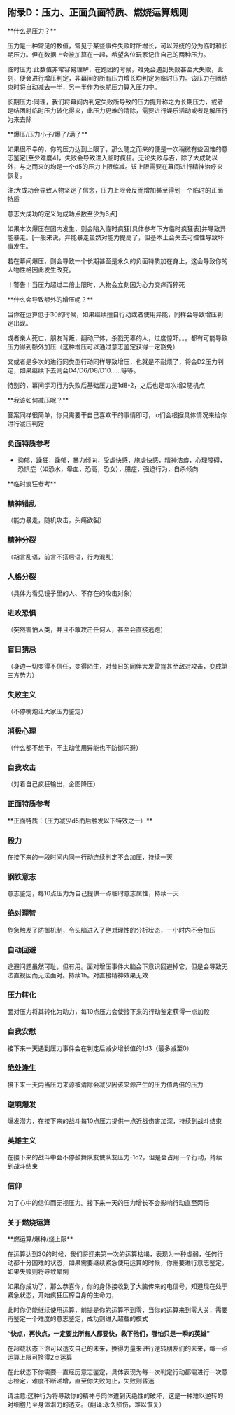 
## 附录D：压力、正面负面特质、燃烧运算规则

<Callout type="info">
**什么是压力？**
</Callout> 

压力是一种常见的数值，常见于某些事件失败时所增长，可以笼统的分为临时和长期压力。但在数据上会被加算在一起，希望各位玩家记住自己的两种压力。

临时压力:此数值非常容易理解，在跑团的时候，难免会遇到失败甚至大失败，此刻，便会进行增压判定，非幕间的所有压力增长均判定为临时压力。该压力在团结束时将自动减去一半，另一半作为长期压力算入压力中。

长期压力:同理，我们将幕间内判定失败所导致的压力提升称之为长期压力，或者是结团时临时压力转化得来，此压力更难的清除，需要进行娱乐活动或者是解压行为来去除

<Callout type="info">
**爆压/压力小子/爆了/满了**
</Callout> 

如果很不幸的，你的压力达到上限了，那么随之而来的便是一次稍微有些困难的意志鉴定[至少难度4]，失败会导致进入临时疯狂。无论失败与否，除了大成功以外，与之而来的均是一个d5的压力上限缩减。该上限需要在幕间进行精神治疗来恢复。

注:大成功会导致人物坚定了信念，压力上限会反而增加甚至得到一个临时的正面特质

意志大成功的定义为成功点数至少为6点]

如果本次爆压在团内发生，则会陷入临时疯狂[具体参考下方临时疯狂表]并导致异能暴走。[一般来说，异能暴走虽然对能力提高了，但基本上会失去可控性导致坏事发生。

若在幕间爆压，则会导致一个长期甚至是永久的负面特质加在身上，这会导致你的人物性格因此发生改变。

！警告！当压力超过二倍上限时，人物会立刻因为心力交瘁而猝死

<Callout type="info">
**什么会导致额外的增压呢？**
</Callout> 

当你在运算低于30的时候，如果继续擅自行动或者使用异能，同样会导致增压判定出现。

或者亲人死亡，朋友背叛，翻动尸体，杀戮无辜的人，过度惊吓。。。都有可能导致压力得到额外加压（这种增压可以通过意志鉴定获得一定豁免）

又或者是多次的进行同类型行动同样导致增压，也就是不耐烦了，将会D2压力判定，如果继续下去则会D4/D6/D8/D10......等等。

特别的，幕间学习行为失败后基础压力是1d8-2，之后也是每次增2随机点

<Callout type="info">
**我该如何减压呢？**
</Callout> 

答案同样很简单，你只需要干自己喜欢干的事情即可，io们会根据具体情况来给你进行减压判定

### 负面特质参考

- 抑郁，躁狂，躁郁，暴力倾向，受虐快感，施虐快感，精神洁癖，心理障碍，恐惧症（如恐水，晕血，恐高，恐女），臆症，强迫行为，自杀倾向

<Callout type="info">
**临时疯狂参考**
</Callout> 

<Steps> 

### 精神错乱
  
（能力暴走，随机攻击，头痛欲裂）

### 精神分裂
  
（胡言乱语，前言不搭后语，行为混乱）

### 人格分裂
  
（具体为看见镜子里的人、不存在的攻击对象）

### 进攻恐惧
  
（突然害怕人类，并且不敢攻击任何人，甚至会直接逃跑）

### 盲目猜忌
  
（身边一切变得不信任，变得陌生，对昔日的同伴大发雷霆甚至敌对攻击，变成第三方势力）

### 失败主义
  
（不停嘴炮让大家压力鉴定）

### 消极心理
  
（什么都不想干，不主动使用异能也不防御闪避）

### 自我攻击
  
（对着自己疯狂输出，企图降压）

</Steps> 

### 正面特质参考

<Callout type="info">
**正面特质：（压力减少d5而后触发以下特效之一）**
</Callout> 

<Steps> 

### 毅力
  
在接下来的一段时间内同一行动连续判定不会加压，持续一天
  
### 钢铁意志
  
意志鉴定，每10点压力为自己提供一点临时意志属性，持续一天

### 绝对理智
危急触发了防御机制，令头脑进入了绝对理性的分析状态，一小时内不会加压

### 自动回避
  
逃避问题虽然可耻，但有用。面对增压事件大脑会下意识回避掉它，但是会导致无法直视因而无法面对。持续1h。对直接精神效果无效

### 压力转化
  
面对压力将其转化为动力，每10点压力会使接下来的行动鉴定获得一点加骰

### 自我安慰
  
接下来一天遇到压力事件会在判定后减少增长值的1d3（最多减至0）

### 绝处逢生
  
接下来一天内当压力来源被清除会减少因该来源产生的压力值两倍的压力

### 逆境爆发
  
爆发潜力，在接下来的战斗每10点压力提供一点近战伤害加深，持续到战斗结束
  
### 英雄主义
  
在接下来的战斗中会不停鼓舞队友使队友压力-1d2，但是会占用一个行动，持续到战斗结束

### 信仰
  
为了心中的信仰而无视压力。接下来一天的压力增长不会影响行动直至两倍

</Steps> 

### 关于燃烧运算

<Callout type="info">
**燃运算/爆种/烧上限**
</Callout> 

在运算达到30的时候，我们将迎来第一次的运算枯竭，表现为一种虚弱，任何行动都十分困难的状态，如果需要继续紧急使用运算的时候，你需要进行意志鉴定。如果失败则将导致晕倒

如果你成功了，那么恭喜你，你的身体接收到了大脑传来的电信号，知道现在处于紧急状态，开始疯狂压榨自身的生命力，

此时你仍能继续使用运算，前提是你的运算不到零，当你的运算来到零大关，需要再鉴定一个难度的意志鉴定，成功则进入超载的模式

**“快点，再快点，一定要比所有人都要快，救下他们，哪怕只是一瞬的英雄”**

在超载状态下你可以透支自己的未来，换得力量来进行逆转朋友们的未来，每一点运算上限可换得2点运算

在此状态下你需要一直经历意志鉴定，具体表现为每一次判定行动都需进行一次意志检定，难度不断递增，直至你失败为止，失败则昏迷

请注意:这种行为将导致你的精神与肉体遭到灭绝性的破坏，这是一种难以逆转的对细胞乃至身体潜力的透支。（翻译:永久损伤，难以恢复）
